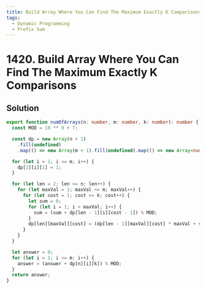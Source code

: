 ```yaml
---
title: Build Array Where You Can Find The Maximum Exactly K Comparisons
tags:
  - Dynamic Programming
  - Prefix Sum
---
```


# 1420. Build Array Where You Can Find The Maximum Exactly K Comparisons

<Badges>
  <LevelBadge level="hard" />
  <TopicBadge name="Dynamic Programming" slug="dynamic-programming" />
  <TopicBadge name="Prefix Sum" slug="prefix-sum" />
</Badges>

## Solution

```typescript filename="solution.ts" copy
export function numOfArrays(n: number, m: number, k: number): number {
  const MOD = 10 ** 9 + 7;

  const dp = new Array(n + 1)
    .fill(undefined)
    .map(() => new Array(m + 1).fill(undefined).map(() => new Array<number>(k + 1).fill(0)));

  for (let i = 1; i <= m; i++) {
    dp[1][i][1] = 1;
  }

  for (let len = 2; len <= n; len++) {
    for (let maxVal = 1; maxVal <= m; maxVal++) {
      for (let cost = 1; cost <= k; cost++) {
        let sum = 0;
        for (let i = 1; i < maxVal; i++) {
          sum = (sum + dp[len - 1][i][cost - 1]) % MOD;
        }
        dp[len][maxVal][cost] = (dp[len - 1][maxVal][cost] * maxVal + sum) % MOD;
      }
    }
  }

  let answer = 0;
  for (let i = 1; i <= m; i++) {
    answer = (answer + dp[n][i][k]) % MOD;
  }
  return answer;
}
```

<ProblemLink
  codingSite="leetcode"
  href="https://leetcode.com/problems/build-array-where-you-can-find-the-maximum-exactly-k-comparisons"
  title="Build Array Where You Can Find The Maximum Exactly K Comparisons"
/>
